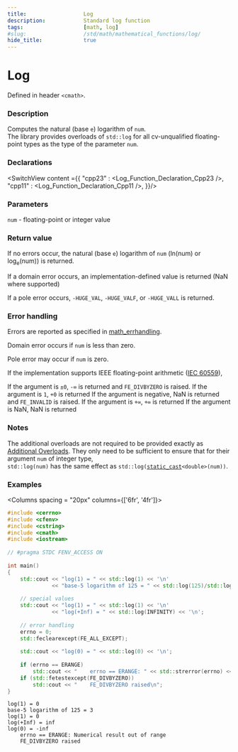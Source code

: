 ```yaml
---
title:                  Log
description:            Standard log function
tags:                   [math, log]
#slug:                  /std/math/mathematical_functions/log/
hide_title:             true
---
```




# Log
Defined in header `<cmath>`.

### Description

Computes the natural (base `e`) logarithm of <code>num</code>.<br/>
The library provides overloads of `std::log` for all cv-unqualified floating-point types as the type of the parameter <code>num</code>.

### Declarations

<SwitchView content ={{
    "cpp23" : <Log_Function_Declaration_Cpp23 />,
    "cpp11" : <Log_Function_Declaration_Cpp11 />,
}}/>

### Parameters
 
 <code>num</code> - floating-point or integer value

### Return value

If no errors occur, the natural (base `e`) logarithm of <code>num</code> (ln(num) or log<sub>e</sub>(num)) is returned.

If a domain error occurs, an implementation-defined value is returned (NaN where supported)

If a pole error occurs, `-HUGE_VAL`, `-HUGE_VALF`, or `-HUGE_VALL` is returned.

### Error handling

Errors are reported as specified in <a href='/docs/std/math/math_errhandling'>math_errhandling</a>.

Domain error occurs if <code>num</code> is less than zero.

Pole error may occur if <code>num</code> is zero.

If the implementation supports IEEE floating-point arithmetic (<a href='https://www.iso.org/standard/80985.html'>IEC 60559</a>),

If the argument is `±0`, `-∞` is returned and `FE_DIVBYZERO` is raised.
If the argument is `1`, `+0` is returned
If the argument is negative, NaN is returned and `FE_INVALID` is raised.
If the argument is `+∞`, `+∞` is returned
If the argument is NaN, NaN is returned

### Notes

The additional overloads are not required to be provided exactly as <a href='#declarations'>Additional Overloads</a>. 
They only need to be sufficient to ensure that for their argument <code>num</code> of integer type,  <br/>
`std::log(num)` has the same effect as <code>std::log(<a href='/docs/std/lang-support/static_cast'>static_cast</a>&lt;<span class='col-lb'>double</span>&gt;(num))</code>.

### Examples

<Columns spacing = "20px" columns={['6fr', '4fr']}>
<div>

```cpp
#include <cerrno>
#include <cfenv>
#include <cstring>
#include <cmath>
#include <iostream>
 
// #pragma STDC FENV_ACCESS ON
 
int main()
{
    std::cout << "log(1) = " << std::log(1) << '\n'
              << "base-5 logarithm of 125 = " << std::log(125)/std::log(5) << '\n';
 
    // special values
    std::cout << "log(1) = " << std::log(1) << '\n'
              << "log(+Inf) = " << std::log(INFINITY) << '\n';
 
    // error handling
    errno = 0;
    std::feclearexcept(FE_ALL_EXCEPT);
 
    std::cout << "log(0) = " << std::log(0) << '\n';
 
    if (errno == ERANGE)
        std::cout << "    errno == ERANGE: " << std::strerror(errno) << '\n';
    if (std::fetestexcept(FE_DIVBYZERO))
        std::cout << "    FE_DIVBYZERO raised\n";
}
```

</div><div>

```plaintext title="Possible Result"
log(1) = 0
base-5 logarithm of 125 = 3
log(1) = 0
log(+Inf) = inf
log(0) = -inf
    errno == ERANGE: Numerical result out of range
    FE_DIVBYZERO raised
```

</div>
</Columns>